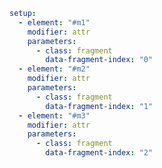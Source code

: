 ```yaml { .animate src="img/mqtt_messages.svg"}
setup:
  - element: "#m1"
    modifier: attr
    parameters:
      - class: fragment
        data-fragment-index: "0"
  - element: "#m2"
    modifier: attr
    parameters:
      - class: fragment
        data-fragment-index: "1"
  - element: "#m3"
    modifier: attr
    parameters:
      - class: fragment
        data-fragment-index: "2"
```